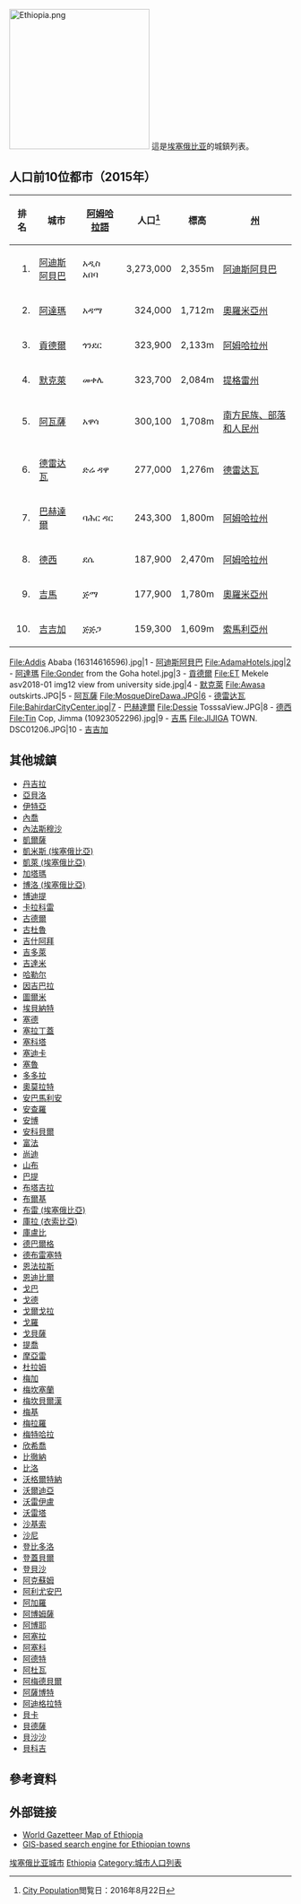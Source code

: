 [[Image:Ethiopia.png|250px]]
這是[[埃塞俄比亚|埃塞俄比亚]]的城鎮列表。

==人口前10位都市（2015年）==
{| class="wikitable sortable"  
|-
!排名!!城市!![[阿姆哈拉語|阿姆哈拉語]]!!人口<ref>[http://www.citypopulation.de/Ethiopia.html?admid=1975|title= City Population]閲覧日：2016年8月22日</ref>!!標高!![[衣索比亞行政區劃|州]]
|-
|align=right|1.||[[阿迪斯阿貝巴|阿迪斯阿貝巴]]||አዲስ አበባ||align=right|3,273,000||2,355m||[[阿迪斯阿貝巴|阿迪斯阿貝巴]]
|-
|align=right|2.||[[阿達瑪_(埃塞俄比亚)|阿達瑪]]||አዳማ||align=right|324,000||1,712m||[[奧羅米亞州|奧羅米亞州]]
|-
|align=right|3.||[[貢德爾|貢德爾]]||ጎንደር||align=right|323,900||2,133m||[[阿姆哈拉州|阿姆哈拉州]]
|-
|align=right|4.||[[默克萊|默克萊]]||መቀሌ||align=right|323,700||2,084m||[[提格雷州|提格雷州]]
|-
|align=right|5.||[[阿瓦薩|阿瓦薩]]||አዋሳ ||align=right|300,100||1,708m||[[南方民族、部落和人民州|南方民族、部落和人民州]]
|-
|align=right|6.||[[德雷达瓦|德雷达瓦]]|| ድሬ ዳዋ||align=right|277,000||1,276m||[[德雷达瓦|德雷达瓦]]
|-
|align=right|7.||[[巴赫達爾|巴赫達爾]]||ባሕር ዳር||align=right|243,300||1,800m||[[阿姆哈拉州|阿姆哈拉州]]
|-
|align=right|8.||[[德西_(埃塞俄比亞)|德西]]||ደሴ||align=right|187,900||2,470m||[[阿姆哈拉州|阿姆哈拉州]]
|-
|align=right|9.||[[吉馬|吉馬]]||ጅማ||align=right|177,900||1,780m||[[奧羅米亞州|奧羅米亞州]]
|-
|align=right|10.||[[吉吉加|吉吉加]]||ጅጅጋ||align=right|159,300||1,609m||[[索馬利亞州|索馬利亞州]]
|}

<gallery class="center">
File:Addis Ababa (16314616596).jpg|1 - [[阿迪斯阿貝巴|阿迪斯阿貝巴]]
File:AdamaHotels.jpg|2 - [[阿達瑪_(埃塞俄比亚)|阿達瑪]]
File:Gonder from the Goha hotel.jpg|3 - [[貢德爾|貢德爾]]
File:ET Mekele asv2018-01 img12 view from university side.jpg|4 - [[默克萊|默克萊]]
File:Awasa outskirts.JPG|5 - [[阿瓦薩|阿瓦薩]]
File:MosqueDireDawa.JPG|6 - [[德雷达瓦|德雷达瓦]]
File:BahirdarCityCenter.jpg|7 - [[巴赫達爾|巴赫達爾]]
File:Dessie TosssaView.JPG|8 - [[德西_(埃塞俄比亞)|德西]]
File:Tin Cop, Jimma (10923052296).jpg|9 - [[吉馬|吉馬]]
File:JIJIGA TOWN. DSC01206.JPG|10 - [[吉吉加|吉吉加]]
</gallery>

==其他城鎮==
<div style="-moz-column-count:2">
*[[丹吉拉|丹吉拉]]
*[[亞貝洛|亞貝洛]]
*[[伊特亞|伊特亞]]
*[[內喬|內喬]]
*[[內法斯穆沙|內法斯穆沙]]
*[[凱爾薩|凱爾薩]]
*[[凱米斯_(埃塞俄比亞)|凱米斯 (埃塞俄比亞)]]
*[[凱萊_(埃塞俄比亞)|凱萊 (埃塞俄比亞)]]
*[[加塔瑪|加塔瑪]]
*[[博洛_(埃塞俄比亞)|博洛 (埃塞俄比亞)]]
*[[博迪提|博迪提]]
*[[卡拉科雷|卡拉科雷]]
*[[古德爾|古德爾]]
*[[古杜魯|古杜魯]]
*[[吉什阿拜|吉什阿拜]]
*[[吉多萊|吉多萊]]
*[[吉達米|吉達米]]
*[[哈勒尔|哈勒尔]]
*[[因吉巴拉|因吉巴拉]]
*[[圖爾米|圖爾米]]
*[[埃貝納特|埃貝納特]]
*[[塞德|塞德]]
*[[塞拉丁蓋|塞拉丁蓋]]
*[[塞科塔|塞科塔]]
*[[塞迪卡|塞迪卡]]
*[[塞魯|塞魯]]
*[[多多拉|多多拉]]
*[[奧莫拉特|奧莫拉特]]
*[[安巴馬利安|安巴馬利安]]
*[[安查羅|安查羅]]
*[[安博_(埃塞俄比亚)|安博]]
*[[安科貝爾|安科貝爾]]
*[[富法|富法]]
*[[尚迪|尚迪]]
*[[山布|山布]]
*[[巴提|巴提]]
*[[布塔吉拉|布塔吉拉]]
*[[布爾基|布爾基]]
*[[布雷_(埃塞俄比亞)|布雷 (埃塞俄比亞)]]
*[[庫拉_(衣索比亞)|庫拉 (衣索比亞)]]
*[[庫盧比|庫盧比]]
*[[德巴爾格|德巴爾格]]
*[[德布雷塞特|德布雷塞特]]
*[[恩法拉斯|恩法拉斯]]
*[[恩迪比爾|恩迪比爾]]
*[[戈巴|戈巴]]
*[[戈德|戈德]]
*[[戈爾戈拉|戈爾戈拉]]
*[[戈羅|戈羅]]
*[[戈貝薩|戈貝薩]]
*[[提喬|提喬]]
*[[摩亞雷|摩亞雷]]
*[[杜拉姆|杜拉姆]]
*[[梅加|梅加]]
*[[梅坎塞蘭|梅坎塞蘭]]
*[[梅坎貝爾漢|梅坎貝爾漢]]
*[[梅基|梅基]]
*[[梅拉羅|梅拉羅]]
*[[梅特哈拉|梅特哈拉]]
*[[欣希喬|欣希喬]]
*[[比徹納|比徹納]]
*[[比洛|比洛]]
*[[沃格爾特納|沃格爾特納]]
*[[沃爾迪亞|沃爾迪亞]]
*[[沃雷伊盧|沃雷伊盧]]
*[[沃雷塔|沃雷塔]]
*[[沙基索|沙基索]]
*[[沙尼|沙尼]]
*[[登比多洛|登比多洛]]
*[[登蓋貝爾|登蓋貝爾]]
*[[登貝沙|登貝沙]]
*[[阿克蘇姆|阿克蘇姆]]
*[[阿利尤安巴|阿利尤安巴]]
*[[阿加羅|阿加羅]]
*[[阿博姆薩|阿博姆薩]]
*[[阿博耶|阿博耶]]
*[[阿塞拉|阿塞拉]]
*[[阿塞科|阿塞科]]
*[[阿德特|阿德特]]
*[[阿杜瓦|阿杜瓦]]
*[[阿梅德貝爾|阿梅德貝爾]]
*[[阿薩博特|阿薩博特]]
*[[阿迪格拉特|阿迪格拉特]]
*[[貝卡_(衣索比亞)|貝卡]]
*[[貝德薩|貝德薩]]
*[[貝沙沙|貝沙沙]]
*[[貝科吉|貝科吉]]
</div>

==參考資料==
{{reflist}}

==外部链接==
*[https://web.archive.org/web/20071001043706/http://www.world-gazetteer.com/s/p_et.htm World Gazetteer Map of Ethiopia]{{de}}
*[http://www.GerhardBechtold.com?f=Useful_Funny/gbgeoaddress.php GIS-based search engine for Ethiopian towns] {{Wayback|url=http://www.gerhardbechtold.com/?f=Useful_Funny%2Fgbgeoaddress.php |date=20150508163859 }}

{{非洲题目|城市列表}}
[[Category:埃塞俄比亚城市|]]
[[Category:非洲城市列表|Ethiopia]]
[[Category:城市人口列表|Category:城市人口列表]]